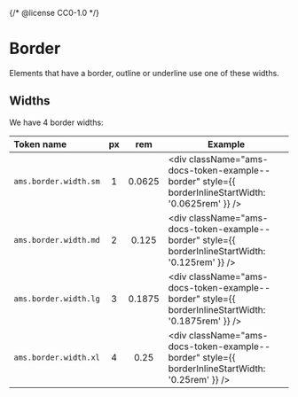 {/* @license CC0-1.0 */}


<Meta title="Brand/Design Tokens/Border" />

# Border

Elements that have a border, outline or underline use one of these widths.

## Widths

We have 4 border widths:

| Token name            | px  |  rem   | Example                                                                                            |
| :-------------------- | :-: | :----: | -------------------------------------------------------------------------------------------------- |
| `ams.border.width.sm` |  1  | 0.0625 | <div className="ams-docs-token-example--border" style={{ borderInlineStartWidth: '0.0625rem' }} /> |
| `ams.border.width.md` |  2  | 0.125  | <div className="ams-docs-token-example--border" style={{ borderInlineStartWidth: '0.125rem' }} />  |
| `ams.border.width.lg` |  3  | 0.1875 | <div className="ams-docs-token-example--border" style={{ borderInlineStartWidth: '0.1875rem' }} /> |
| `ams.border.width.xl` |  4  |  0.25  | <div className="ams-docs-token-example--border" style={{ borderInlineStartWidth: '0.25rem' }} />   |
